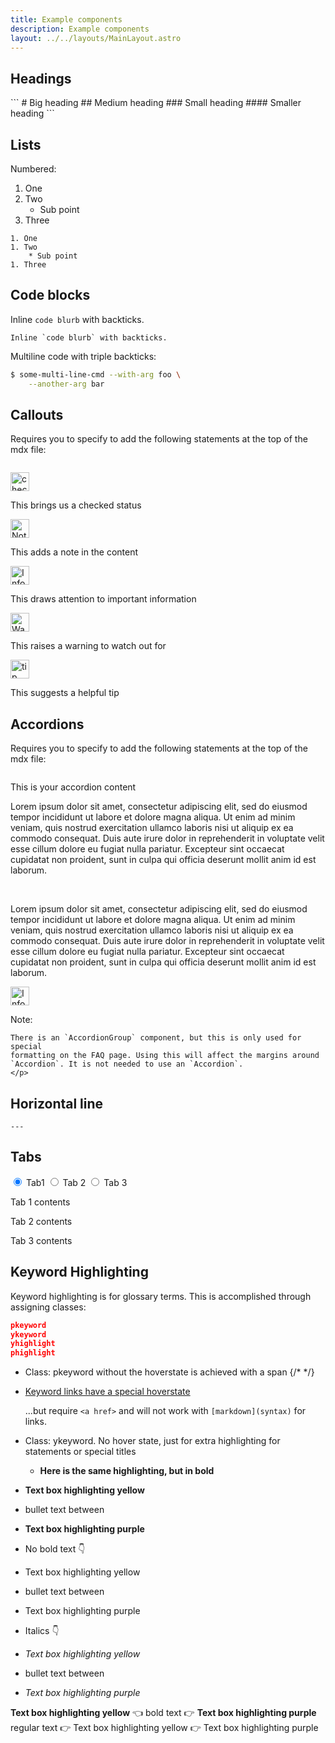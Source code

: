 ```yaml
---
title: Example components
description: Example components
layout: ../../layouts/MainLayout.astro
---
```




## Headings

<div>
  ``` # Big heading ## Medium heading ### Small heading #### Smaller heading ```
</div>

## Lists

Numbered:

1. One
1. Two
   - Sub point
1. Three

```
1. One
1. Two
    * Sub point
1. Three
```

## Code blocks

Inline `code blurb` with backticks.

```
Inline `code blurb` with backticks.
```

Multiline code with triple backticks:

```bash
$ some-multi-line-cmd --with-arg foo \
    --another-arg bar
```

## Callouts

Requires you to specify to add the following statements at the top of the mdx 
file:

```javascript
```

<Notification type="checked">
  <img src={checked} alt="checkmark" width="30px" height="30px" />
  <div class="prose-md prose-p:my-2 prose-a:text-purple-dark prose-a:underline">
    <p>This brings us a checked status</p>
  </div>
</Notification>

<Notification type="note">
  <img src={note} alt="Note" width="30px" height="30px" />
  <div class="prose-md prose-p:my-2 prose-a:text-purple-dark prose-a:underline">
    <p>This adds a note in the content</p>
  </div>
</Notification>

<Notification type="information">
  <img src={info} alt="Information" width="30px" height="30px" />
  <div class="prose-md prose-p:my-2 prose-a:text-purple-dark prose-a:underline">
    <p>This draws attention to important information</p>
  </div>
</Notification>

<Notification type="warn">
  <img src={warning} alt="Warning" width="30px" height="30px" />
  <div class="prose-md prose-p:my-2 prose-a:text-purple-dark prose-a:underline">
    <p>This raises a warning to watch out for</p>
  </div>
</Notification>

<Notification type="tip">
  <img src={tip} alt="tip" width="30px" height="30px" />
  <div class="prose-md prose-p:my-2 prose-a:text-purple-dark prose-a:underline">
    <p>This suggests a helpful tip</p>
  </div>
</Notification>

## Accordions

Requires you to specify to add the following statements at the top of the mdx 
file:

```javascript
```
<Accordion 
title="This is your header title">
<p>This is your accordion content</p>
</Accordion>
<Accordion 
title="This is your subsequent header. It can be quite as long as you need it 
to be, or as short as you want it to be. Utilize <br /> for line breaks inside 
of <Accordion>.">
<p>
Lorem ipsum dolor sit amet, consectetur adipiscing elit, sed do eiusmod tempor 
incididunt ut labore et dolore magna aliqua. Ut enim ad minim veniam, quis 
nostrud exercitation ullamco laboris nisi ut aliquip ex ea commodo consequat. 
Duis aute irure dolor in reprehenderit in voluptate velit esse cillum dolore eu 
fugiat nulla pariatur. Excepteur sint occaecat cupidatat non proident, sunt in 
culpa qui officia deserunt mollit anim id est laborum.
</p> 
<br />
<p>
Lorem ipsum dolor sit amet, consectetur adipiscing elit, sed do eiusmod tempor 
incididunt ut labore et dolore magna aliqua. Ut enim ad minim veniam, quis 
nostrud exercitation ullamco laboris nisi ut aliquip ex ea commodo consequat. 
Duis aute irure dolor in reprehenderit in voluptate velit esse cillum dolore eu 
fugiat nulla pariatur. Excepteur sint occaecat cupidatat non proident, sunt in 
culpa qui officia deserunt mollit anim id est laborum.
</p>
</Accordion>

<Notification type="information">
  <img src={info} alt="Information" width="30px" height="30px" />
  <div class="prose-md prose-p:my-2 prose-a:text-purple-dark prose-a:underline">
    <p>
    Note:
    
    There is an `AccordionGroup` component, but this is only used for special 
    formatting on the FAQ page. Using this will affect the margins around 
    `Accordion`. It is not needed to use an `Accordion`.
    </p>
  </div>
</Notification>

## Horizontal line

```
---
```

## Tabs

<div class="pc-tabx w-full max-w-2xl m-0">
  <input checked id="tab1" type="radio" name="pct" class="hidden peer/tab1" />
  <label
    for="tab1"
    class="font-medium text-sm leading-7 float-left py-4 px-6 border-b-2 border-purple-divider mb--4 text-white peer-checked/tab1:border-b-4 peer-checked/tab1:border-purple-bright peer-checked/tab1:font-bold"
  >
    Tab1
  </label>
  <input id="tab2" type="radio" name="pct" class="hidden peer/tab2" />
  <label
    for="tab2"
    class="font-medium text-sm leading-7 float-left py-4 px-6 border-b-2 border-purple-divider mb--4 text-white peer-checked/tab2:border-b-4 peer-checked/tab2:border-purple-bright peer-checked/tab2:font-bold"
  >
    Tab 2
  </label>
  <input id="tab3" type="radio" name="pct" class="hidden peer/tab3" />
  <label
    for="tab3"
    class="font-medium text-sm leading-7 float-left py-4 px-6 border-b-2 border-purple-divider mb--4 text-white peer-checked/tab3:border-b-4 peer-checked/tab3:border-purple-bright peer-checked/tab3:font-bold"
  >
    Tab 3
  </label>
  <div class="hidden peer-checked/tab1:block clear-both p-5 w-full">
    <p>Tab 1 contents</p>
  </div>
  <div class="hidden peer-checked/tab2:block clear-both p-5 w-full">
    <p>Tab 2 contents</p>
  </div>
  <div class="hidden peer-checked/tab3:block clear-both p-5 w-full">
    <p>Tab 3 contents</p>
  </div>
</div>

## Keyword Highlighting

Keyword highlighting is for glossary terms. This is accomplished through 
assigning classes:

```json
pkeyword
ykeyword
yhighlight
phighlight
```

- <span class="pkeyword">Class: pkeyword without the hoverstate is achieved with a span</span>
{/* */}
- <a href="#" class="pkeyword">Keyword links have a special hoverstate</a>

  ...but require `<a href>` and will not work with `[markdown](syntax)` for links.

- <span class="ykeyword">Class: ykeyword. No hover state, just for extra 
highlighting for statements or special titles</span>
  - **<span class="ykeyword">Here is the same highlighting, but in bold</span>**

- **<span class="yhighlight">Text box highlighting yellow</span>**
- bullet text between
- **<span class="phighlight">Text box highlighting purple</span>**
- No bold text 👇
- <span class="yhighlight">Text box highlighting yellow</span>
- bullet text between
- <span class="phighlight">Text box highlighting purple</span>
- Italics 👇
- _<span class="yhighlight">Text box highlighting yellow</span>_
- bullet text between
- _<span class="phighlight">Text box highlighting purple</span>_

**<span class="yhighlight">Text box highlighting yellow</span>**
👈 bold text 👉
**<span class="phighlight">Text box highlighting purple</span>**
regular text 👉
<span class="yhighlight">Text box highlighting yellow</span>
👉
<span class="phighlight">Text box highlighting purple</span>

